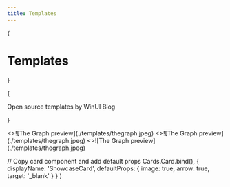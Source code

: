 ```yaml
---
title: Templates
---
```



{<h1 className="mt-10 mb-4 text-center text-[2.5rem] font-bold tracking-tight">Templates</h1>}

{<p className="mb-16 text-center text-lg text-gray-500 dark:text-gray-400">Open
source templates by WinUI Blog</p>}

<Cards>
  <ShowcaseCard title="Template 1" href="">
    <>![The Graph preview](./templates/thegraph.jpeg)</>
  </ShowcaseCard>
    <ShowcaseCard title="Template 2" href="">
    <>![The Graph preview](./templates/thegraph.jpeg)</>
  </ShowcaseCard>
    <ShowcaseCard title="Template 3" href="">
    <>![The Graph preview](./templates/thegraph.jpeg)</>
  </ShowcaseCard>
</Cards>

  // Copy card component and add default props
  Cards.Card.bind(),
  {
    displayName: 'ShowcaseCard',
    defaultProps: {
      image: true,
      arrow: true,
      target: '_blank'
    }
  }
)

<style global jsx>{`
  img {
    aspect-ratio: 12/6.3;
    object-fit: cover;
  }
`}</style>
